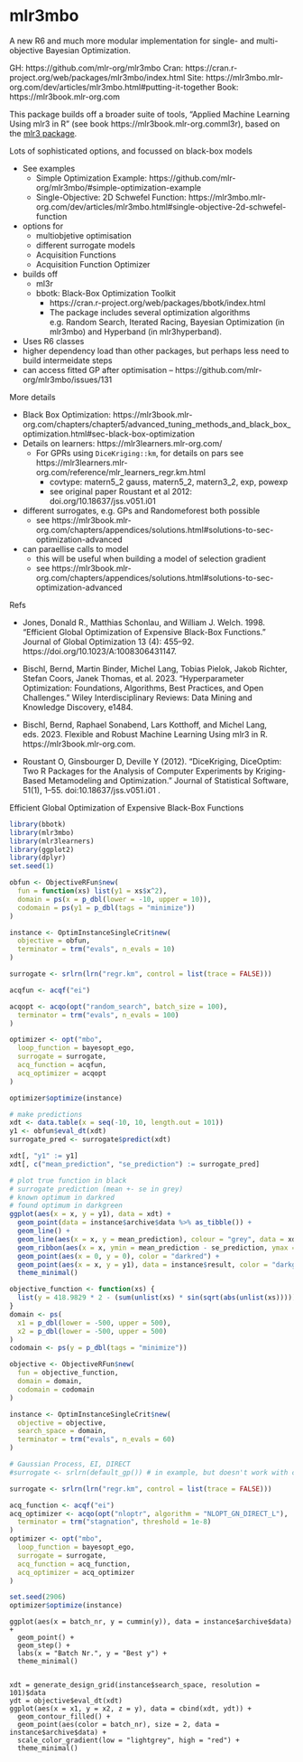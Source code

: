 # mlr3mbo

A new R6 and much more modular implementation for single- and multi-objective Bayesian Optimization.

GH: https://github.com/mlr-org/mlr3mbo
Cran: https://cran.r-project.org/web/packages/mlr3mbo/index.html
Site: https://mlr3mbo.mlr-org.com/dev/articles/mlr3mbo.html#putting-it-together
Book: https://mlr3book.mlr-org.com

This package builds off a broader suite of tools, "Applied Machine Learning Using mlr3 in R" (see book https://mlr3book.mlr-org.comml3r), based on the [mlr3 package](https://github.com/mlr-org/mlr3).


Lots of sophisticated options, and focussed on black-box models

- See examples
  - Simple Optimization Example: https://github.com/mlr-org/mlr3mbo/#simple-optimization-example
  - Single-Objective: 2D Schwefel Function: https://mlr3mbo.mlr-org.com/dev/articles/mlr3mbo.html#single-objective-2d-schwefel-function
- options for 
  - multiobjetive optimisation
  - different surrogate models
  - Acquisition Functions
  - Acquisition Function Optimizer
- builds off 
  - ml3r
  - bbotk: Black-Box Optimization Toolkit 
    - https://cran.r-project.org/web/packages/bbotk/index.html
    - The package includes several optimization algorithms e.g. Random Search, Iterated Racing, Bayesian Optimization (in mlr3mbo) and Hyperband (in mlr3hyperband).
- Uses R6 classes
- higher dependency load than other packages, but perhaps less need to build intermeidate steps
- can access fitted GP after optimisation -- https://github.com/mlr-org/mlr3mbo/issues/131

More details

- Black Box Optimization: https://mlr3book.mlr-org.com/chapters/chapter5/advanced_tuning_methods_and_black_box_optimization.html#sec-black-box-optimization
- Details on learners: https://mlr3learners.mlr-org.com/
  - For GPRs using `DiceKriging::km`, for details on pars see https://mlr3learners.mlr-org.com/reference/mlr_learners_regr.km.html
    - covtype: matern5_2	gauss, matern5_2, matern3_2, exp, powexp
    - see original paper Roustant et al 2012: doi.org/10.18637/jss.v051.i01
- different surrogates, e.g. GPs and Randomeforest both possible
  - see https://mlr3book.mlr-org.com/chapters/appendices/solutions.html#solutions-to-sec-optimization-advanced
- can paraellise calls to model
  - this will be useful when building a model of selection gradient
  - see https://mlr3book.mlr-org.com/chapters/appendices/solutions.html#solutions-to-sec-optimization-advanced


Refs

- Jones, Donald R., Matthias Schonlau, and William J. Welch. 1998. “Efficient Global Optimization of Expensive Black-Box Functions.” Journal of Global Optimization 13 (4): 455–92. https://doi.org/10.1023/A:1008306431147.

- Bischl, Bernd, Martin Binder, Michel Lang, Tobias Pielok, Jakob Richter, Stefan Coors, Janek Thomas, et al. 2023. “Hyperparameter Optimization: Foundations, Algorithms, Best Practices, and Open Challenges.” Wiley Interdisciplinary Reviews: Data Mining and Knowledge Discovery, e1484.
- Bischl, Bernd, Raphael Sonabend, Lars Kotthoff, and Michel Lang, eds. 2023. Flexible and Robust Machine Learning Using mlr3 in R. https://mlr3book.mlr-org.com.
- Roustant O, Ginsbourger D, Deville Y (2012). “DiceKriging, DiceOptim: Two R Packages for the Analysis of Computer Experiments by Kriging-Based Metamodeling and Optimization.” Journal of Statistical Software, 51(1), 1--55. doi:10.18637/jss.v051.i01 .


Efficient Global Optimization of Expensive Black-Box Functions

```r
library(bbotk)
library(mlr3mbo)
library(mlr3learners)
library(ggplot2)
library(dplyr)
set.seed(1)

obfun <- ObjectiveRFun$new(
  fun = function(xs) list(y1 = xs$x^2),
  domain = ps(x = p_dbl(lower = -10, upper = 10)),
  codomain = ps(y1 = p_dbl(tags = "minimize"))
)

instance <- OptimInstanceSingleCrit$new(
  objective = obfun,
  terminator = trm("evals", n_evals = 10)
)

surrogate <- srlrn(lrn("regr.km", control = list(trace = FALSE)))

acqfun <- acqf("ei")

acqopt <- acqo(opt("random_search", batch_size = 100),
  terminator = trm("evals", n_evals = 100)
)

optimizer <- opt("mbo",
  loop_function = bayesopt_ego,
  surrogate = surrogate,
  acq_function = acqfun,
  acq_optimizer = acqopt
)

optimizer$optimize(instance)

# make predictions
xdt <- data.table(x = seq(-10, 10, length.out = 101))
y1 <- obfun$eval_dt(xdt)
surrogate_pred <- surrogate$predict(xdt)

xdt[, "y1" := y1]
xdt[, c("mean_prediction", "se_prediction") := surrogate_pred]

# plot true function in black
# surrogate prediction (mean +- se in grey)
# known optimum in darkred
# found optimum in darkgreen
ggplot(aes(x = x, y = y1), data = xdt) +
  geom_point(data = instance$archive$data %>% as_tibble()) +
  geom_line() +
  geom_line(aes(x = x, y = mean_prediction), colour = "grey", data = xdt) +
  geom_ribbon(aes(x = x, ymin = mean_prediction - se_prediction, ymax = mean_prediction + se_prediction), fill = "grey", alpha = 0.2) +
  geom_point(aes(x = 0, y = 0), color = "darkred") +
  geom_point(aes(x = x, y = y1), data = instance$result, color = "darkgreen") +
  theme_minimal()

```

```r
objective_function <- function(xs) {
  list(y = 418.9829 * 2 - (sum(unlist(xs) * sin(sqrt(abs(unlist(xs)))))))
}
domain <- ps(
  x1 = p_dbl(lower = -500, upper = 500),
  x2 = p_dbl(lower = -500, upper = 500)
)
codomain <- ps(y = p_dbl(tags = "minimize"))

objective <- ObjectiveRFun$new(
  fun = objective_function,
  domain = domain,
  codomain = codomain
)

instance <- OptimInstanceSingleCrit$new(
  objective = objective,
  search_space = domain,
  terminator = trm("evals", n_evals = 60)
)

# Gaussian Process, EI, DIRECT
#surrogate <- srlrn(default_gp()) # in example, but doesn't work with cran version

surrogate <- srlrn(lrn("regr.km", control = list(trace = FALSE)))

acq_function <- acqf("ei")
acq_optimizer <- acqo(opt("nloptr", algorithm = "NLOPT_GN_DIRECT_L"),
  terminator = trm("stagnation", threshold = 1e-8)
)
optimizer <- opt("mbo",
  loop_function = bayesopt_ego,
  surrogate = surrogate,
  acq_function = acq_function,
  acq_optimizer = acq_optimizer
)

set.seed(2906)
optimizer$optimize(instance)

```

```
ggplot(aes(x = batch_nr, y = cummin(y)), data = instance$archive$data) +
  geom_point() +
  geom_step() +
  labs(x = "Batch Nr.", y = "Best y") +
  theme_minimal()


xdt = generate_design_grid(instance$search_space, resolution = 101)$data
ydt = objective$eval_dt(xdt)
ggplot(aes(x = x1, y = x2, z = y), data = cbind(xdt, ydt)) +
  geom_contour_filled() +
  geom_point(aes(color = batch_nr), size = 2, data = instance$archive$data) +
  scale_color_gradient(low = "lightgrey", high = "red") +
  theme_minimal()
  
```
